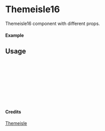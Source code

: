 
<Meta of={Themeisle16} title="Themeisle/Themeisle16" />

# Themeisle16

Themeisle16 component with different props.

#### Example

<Canvas of={Themeisle16.Primary} />

## Usage

```ts
import { Themeisle16 } from "yadl-ui";

const Example = () => {
  return (
      <Themeisle16 />
  );
};

export default Example;
```

#### Credits
[Themeisle](https://themeisle.com/illustrations)

